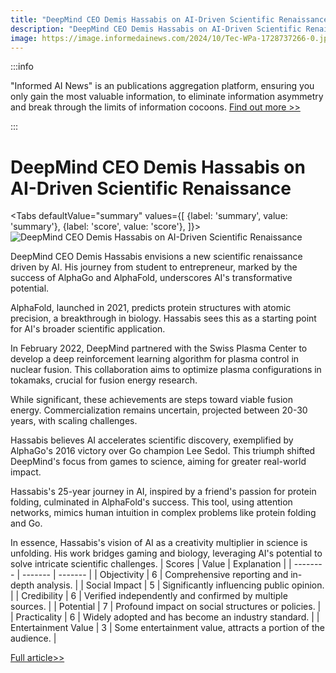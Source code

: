 ```yaml
---
title: "DeepMind CEO Demis Hassabis on AI-Driven Scientific Renaissance"
description: "DeepMind CEO Demis Hassabis on AI-Driven Scientific Renaissance"
image: https://image.informedainews.com/2024/10/Tec-WPa-1728737266-0.jpg
---
```



:::info

"Informed AI News" is an publications aggregation platform, ensuring you only gain the most valuable information, to eliminate information asymmetry and break through the limits of information cocoons.  [Find out more >>](/)

:::

# DeepMind CEO Demis Hassabis on AI-Driven Scientific Renaissance


<Tabs
	defaultValue="summary"
	values={[
	{label: 'summary', value: 'summary'},
	{label: 'score', value: 'score'},
]}>
<TabItem value="summary">
<img
  src="https://image.informedainews.com/2024/10/Tec-WPa-1728737266-0.jpg"
  alt="DeepMind CEO Demis Hassabis on AI-Driven Scientific Renaissance"
/>



DeepMind CEO Demis Hassabis envisions a new scientific renaissance driven by AI. His journey from student to entrepreneur, marked by the success of AlphaGo and AlphaFold, underscores AI's transformative potential.

AlphaFold, launched in 2021, predicts protein structures with atomic precision, a breakthrough in biology. Hassabis sees this as a starting point for AI's broader scientific application.

In February 2022, DeepMind partnered with the Swiss Plasma Center to develop a deep reinforcement learning algorithm for plasma control in nuclear fusion. This collaboration aims to optimize plasma configurations in tokamaks, crucial for fusion energy research.

While significant, these achievements are steps toward viable fusion energy. Commercialization remains uncertain, projected between 20-30 years, with scaling challenges.

Hassabis believes AI accelerates scientific discovery, exemplified by AlphaGo's 2016 victory over Go champion Lee Sedol. This triumph shifted DeepMind's focus from games to science, aiming for greater real-world impact.

Hassabis's 25-year journey in AI, inspired by a friend's passion for protein folding, culminated in AlphaFold's success. This tool, using attention networks, mimics human intuition in complex problems like protein folding and Go.

In essence, Hassabis's vision of AI as a creativity multiplier in science is unfolding. His work bridges gaming and biology, leveraging AI's potential to solve intricate scientific challenges.
</TabItem>
<TabItem value="score">
	| Scores     | Value   | Explanation |
	| -------- | ------- | ------- |
	| Objectivity  | 6    | Comprehensive reporting and in-depth analysis.    |
	| Social Impact | 5     | Significantly influencing public opinion.    |
	| Credibility    | 6    | Verified independently and confirmed by multiple sources.    |
	| Potential    | 7    | Profound impact on social structures or policies.    |
	| Practicality    | 6    | Widely adopted and has become an industry standard.    |
	| Entertainment Value    | 3    | Some entertainment value, attracts a portion of the audience.    |
</TabItem>
</Tabs>

[Full article>>](https://www.mittrchina.com/news/detail/13865)
